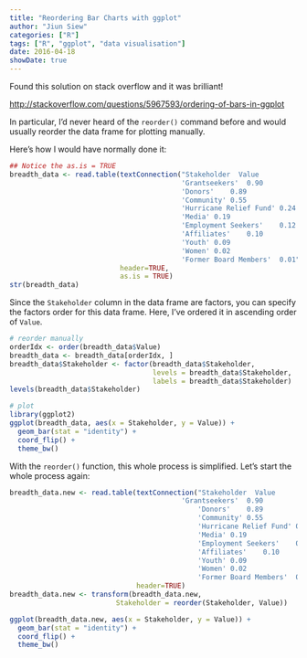 ```yaml
---
title: "Reordering Bar Charts with ggplot"
author: "Jiun Siew"
categories: ["R"]
tags: ["R", "ggplot", "data visualisation"]
date: 2016-04-18
showDate: true
---
```

  
Found this solution on stack overflow and it was brilliant!
  
[http://stackoverflow.com/questions/5967593/ordering-of-bars-in-ggplot](http://stackoverflow.com/questions/5967593/ordering-of-bars-in-ggplot)

In particular, I'd never heard of the `reorder()` command before and would 
usually reorder the data frame for plotting manually.

Here's how I would have normally done it:
  
```r
## Notice the as.is = TRUE
breadth_data <- read.table(textConnection("Stakeholder  Value
                                          'Grantseekers'  0.90
                                          'Donors'    0.89
                                          'Community' 0.55
                                          'Hurricane Relief Fund' 0.24
                                          'Media' 0.19
                                          'Employment Seekers'    0.12
                                          'Affiliates'    0.10
                                          'Youth' 0.09
                                          'Women' 0.02
                                          'Former Board Members'  0.01"), 
                           header=TRUE, 
                           as.is = TRUE)
str(breadth_data)
```

Since the `Stakeholder` column in the data frame are factors, you can specify 
the factors order for this data frame. Here, I've ordered it in ascending order 
of `Value`.

```r
# reorder manually
orderIdx <- order(breadth_data$Value)
breadth_data <- breadth_data[orderIdx, ]
breadth_data$Stakeholder <- factor(breadth_data$Stakeholder,
                                   levels = breadth_data$Stakeholder,
                                   labels = breadth_data$Stakeholder)
levels(breadth_data$Stakeholder)

# plot
library(ggplot2)
ggplot(breadth_data, aes(x = Stakeholder, y = Value)) + 
  geom_bar(stat = "identity") +
  coord_flip() +
  theme_bw()
```

With the `reorder()` function, this whole process is simplified.  Let's start the whole 
process again:

```r
breadth_data.new <- read.table(textConnection("Stakeholder  Value
                                          'Grantseekers'  0.90
                                              'Donors'    0.89
                                              'Community' 0.55
                                              'Hurricane Relief Fund' 0.24
                                              'Media' 0.19
                                              'Employment Seekers'    0.12
                                              'Affiliates'    0.10
                                              'Youth' 0.09
                                              'Women' 0.02
                                              'Former Board Members'  0.01"), 
                               header=TRUE)
breadth_data.new <- transform(breadth_data.new,
                          Stakeholder = reorder(Stakeholder, Value))

ggplot(breadth_data.new, aes(x = Stakeholder, y = Value)) +
  geom_bar(stat = "identity") +
  coord_flip() +
  theme_bw()


```

